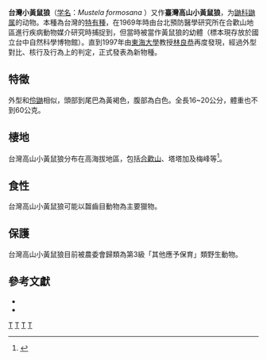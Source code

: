 {{Speciesbox 
| taxon = Mustela formosana
| trinomial_authority = Lin & Harada, 1997
|二名法=''Mustela formosana''|binomial=''Mustela formosanus'' <small>Lin & Harada, 1997</small>}}

'''台灣小黃鼠狼'''（[[学名|学名]]：''Mustela formosana'' ）又作'''臺灣高山小黃鼠狼'''，为[[鼬科|鼬科]][[鼬属|鼬属]]的动物。本種為台灣的[[特有種|特有種]]，在1969年時由台北預防醫學研究所在合歡山地區進行疾病動物媒介研究時捕捉到，但當時被當作黃鼠狼的幼體（標本現存放於國立台中自然科學博物館）。直到1997年由[[東海大學_(台灣)|東海大學]]教授[[林良恭|林良恭]]再度發現，經過外型對比、核行及行為上的判定，正式發表為新物種。

==特徵==
外型和[[伶鼬|伶鼬]]相似，頭部到尾巴為黃褐色，腹部為白色。全長16~20公分，體重也不到60公克。

==棲地==
台灣高山小黃鼠狼分布在高海拔地區，包括[[合歡山|合歡山]]、塔塔加及梅峰等<ref>{{Cite web|url= https://zh.wikipedia.org/w/index.php?title=%E5%8F%B0%E7%81%A3%E5%B0%8F%E9%BB%83%E9%BC%A0%E7%8B%BC&action=edit|title= 太魯閣國家公園委託研究案：高山小黃鼠狼之分佈及族群特性研究。1999年。|access-date= 2021-12-02|archive-date= 2017-06-15|archive-url= https://web.archive.org/web/20170615172100/https://zh.wikipedia.org/w/index.php?title=%E5%8F%B0%E7%81%A3%E5%B0%8F%E9%BB%83%E9%BC%A0%E7%8B%BC&action=edit|dead-url= no}}</ref>。

==食性==
台灣高山小黃鼠狼可能以齧齒目動物為主要獵物。

==保護==
台灣高山小黃鼠狼目前被農委會歸類為第3級「其他應予保育」類野生動物。

==參考文獻==
*{{cite web|url=http://tesri.coa.gov.tw/show_wild.php?id=tesri_tsain05_20090415141900|title=台灣小黃鼠狼|publisher=行政院農委會特有生物保育中心|language=zh-tw}}{{dead link|date=2017年12月 |bot=InternetArchiveBot |fix-attempted=yes }}
*{{cite web|url=http://taibif.tw/en/namecode/429206|title=臺灣小黃鼠狼《臺灣生物多樣性資訊網-TaiBIF》|publisher=中央研究院生物多樣性研究中心|access-date=2016-03-21|archive-date=2018-10-04|archive-url=https://web.archive.org/web/20181004021243/http://taibif.tw/en/namecode/429206|dead-url=no}}

{{Taxonbar}}
[[Category:鼬屬|T]]
[[Category:台灣哺乳動物|T]]
[[Category:台灣特有種|T]]
[[Category:_1997年描述的动物|T]]